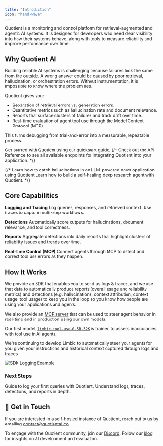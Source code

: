 ```yaml
---
title: "Introduction"
icon: "hand-wave"
---
```


Quotient is a monitoring and control platform for retrieval-augmented and agentic AI systems. It is designed for developers who need clear visibility into how their systems behave, along with tools to measure reliability and improve performance over time.

## Why Quotient AI

Building reliable AI systems is challenging because failures look the same from the outside. A wrong answer could be caused by poor retrieval, hallucination, or orchestration errors. Without instrumentation, it is impossible to know where the problem lies.

Quotient gives you:

* Separation of retrieval errors vs. generation errors.
* Quantitative metrics such as hallucination rate and document relevance.
* Reports that surface clusters of failures and track drift over time.
* Real-time evaluation of agent tool use through the Model Context Protocol (MCP).

This turns debugging from trial-and-error into a measurable, repeatable process.

<CardGroup cols={1}>
  <Card title="Quickstart" icon="play" href="quickstart">
    Get started with Quotient using our quickstart guide.
  </Card>
  {/* <Card title="API Reference" icon="webhook" href="./api-reference">
  Check out the API Reference to see all available endpoints for integrating Quotient into your application.
</Card> */}

  {/* <Card title="Catch Hallucinations in a AI New Aggregator" icon="user-doctor" href="/examples/job-board">
  Learn how to catch hallucinations in an LLM-powered news application using Quotient
</Card>
<Card title="Build a Self-Healing Deep Research Agent" icon="cart-shopping" href="/examples/ecommerce">
  Learn how to build a self-healing deep research agent with Quotient.
</Card> */}
</CardGroup>

## Core Capabilities

**Logging and Tracing**
Log queries, responses, and retrieved context. Use traces to capture multi-step workflows.

**Detections**
Automatically score outputs for hallucinations, document relevance, and tool correctness.

**Reports**
Aggregate detections into daily reports that highlight clusters of reliability issues and trends over time.

**Real-time Control (MCP)**
Connect agents through MCP to detect and correct tool use errors as they happen.

## How It Works

We provide an SDK that enables you to send us logs & traces, and we use that data to automatically produce reports (overall usage and reliability metrics) and detections (e.g. hallucinations, context attribution, context usage, tool usage) to keep you in the loop so you know how people are using your applications and agents.

We also provide an [MCP server](/steering/quotient-mcp) that can be used to steer agent behavior in real-time and in production using our own models.

Our first model, [`limbic-tool-use-0.5B-32K`](https://huggingface.co/quotientai/limbic-tool-use-0.5B-32K) is trained to assess inaccuracies with tool use in AI agents.

We're continuing to develop Limbic to automatically steer your agents for you given your instructions and historical context captured through logs and traces.

![SDK Logging Example](../assets/sdk-logging.png)

### Next Steps

<CardGroup>
  <Card title="Quickstart" icon="cog" href="/quickstart">
    Guide to log your first queries with Quotient.
  </Card>
  <Card title="Core Concepts" icon="rocket" href="/core-functionalities">
    Understand logs, traces, detections, and reports in depth.
  </Card>
</CardGroup>

## 📩 Get in Touch

If you are interested in a self-hosted instance of Quotient, reach out to us by emailing [contact@quotientai.co](mailto:contact@quotientai.co).

To engage with the Quotient community, join our [Discord](https://discord.gg/YeJzANpntv). Follow our [blog](https://www.quotientai.co/blog-index) for insights on AI development and evaluation.

